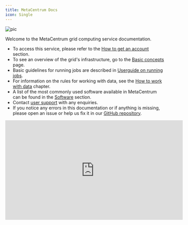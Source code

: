 ```yaml
---
title: MetaCentrum Docs
icon: Single
---
```


![pic](/img/logos/metacentrum_RGB.png)

Welcome to the MetaCentrum grid computing service documentation.

- To access this service, please refer to the [How to get an account](./access/account) section.
- To see an overview of the grid's infrastructure, go to the [Basic concepts](./computing/concepts) page.
- Basic guidelines for running jobs are described in [Userguide on running jobs](./computing/run-basic-job).
- For information on the rules for working with data, see the [How to work with data](./data/types-of-storage) chapter.
- A list of the most commonly used software available in MetaCentrum can be found in the [Software](./software/alphabet) section.
- Contact [user support](./support/) with any enquiries.
- If you notice any errors in this documentation or if anything is missing, please open an issue or help us fix it in our [GitHub repository](https://github.com/CESNET/metacentrum-user-docs).


<center>
<iframe 
  width="560" 
  height="315" 
  src="https://www.youtube-nocookie.com/embed/m_X7faF70LA?si=T17pKjpH_85HbtDq" 
  title="YouTube video player" 
  frameborder="0" 
  allow="accelerometer; autoplay; clipboard-write; encrypted-media; gyroscope; picture-in-picture" 
  allowfullscreen>
</iframe>
</center>
